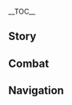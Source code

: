 {{CharacterTabs}}
{{LanguageTabs}}
{{Stub|1={{Meta/VO|tl=1}}}}
__TOC__
==Story==
{{VO/Story
|character           = Xiangling
|language            = ja
|name                = 香菱

<!-- Hello -->
|vo_01_01_title      = 初めまして…
|vo_01_01_subtitle   = Hello
|vo_01_01_file       = VO_{language}{character} Hello.ogg
|vo_01_01_tx         = アタシは璃月から来たコックの香菱。最も得意なのは様々なろ…ろ、料理を作ることだよ。あんなにたくさん練習したのに、やっぱり緊張しちゃった、エヘヘ。
|vo_01_01_rm         = Atashi wa Riiywe kara kita kokku no Shanrin. Mottomo tokui na no wa samazama na ro... ro, ryouri wo tsukuru koto da yo. Anna ni takusan renshuu shita no ni, yappari kinchou shichatta, ehehe.
|vo_01_01_tl         = 

<!-- Chats -->
|vo_02_01_title      = 世間話・お菓子
|vo_02_01_subtitle   = Chat: Snacks
|vo_02_01_file       = VO_{language}{character} Chat - Snacks.ogg
|vo_02_01_tx         = お菓子でも食べて一息ついたら？一皿持ってきたんだよ！
|vo_02_01_rm         = Okashi demo tabete hitoiki tsuitara? Hitosara motte kita nda yo!
|vo_02_01_tl         = 

|vo_02_02_title      = 世間話・炎スライム
|vo_02_02_subtitle   = Chat: Pyro Slime
|vo_02_02_file       = VO_{language}{character} Chat - Pyro Slime.ogg
|vo_02_02_tx         = 炎スライムは、塩コショウで…うーん、やっぱりニンニク味がいいかな？
|vo_02_02_rm         = Honoo Suraimu wa, shio-koshou de... Uun, yappari ninniku aji ga ii ka na?
|vo_02_02_tl         = 

|vo_02_03_title      = 世間話・食材探し
|vo_02_03_subtitle   = Chat: Looking for Food
|vo_02_03_file       = VO_{language}{character} Chat - Looking for Food.ogg
|vo_02_03_tx         = 暇なら暇でもいいけど、一緒に食材を探しに行こうよ！
|vo_02_03_rm         = Hima nara hima demo ii kedo, issho ni shokuzai wo sagashi ni ikou yo!
|vo_02_03_tl         = 

<!-- Weather -->
|vo_03_01_title      = 雨の日・態度
|vo_03_01_subtitle   = When It Rains: Attitude
|vo_03_01_file       = VO_{language}{character} When It Rains - Attitude.ogg
|vo_03_01_tx         = うーん、アタシ、雨ってあまり好きじゃないんだ。
|vo_03_01_rm         = Uun, atashi, ame tte amari suki ja nai nda.
|vo_03_01_tl         = Mmm, I don't really like the rain.

|vo_03_02_title      = 雨の日・油断
|vo_03_02_subtitle   = When It Rains: Negligence
|vo_03_02_file       = VO_{language}{character} When It Rains - Negligence.ogg
|vo_03_02_tx         = そういえば…今日洗濯物を干してたっけ…
|vo_03_02_rm         = Sou ieba... kyou sentakumono wo hoshiteta kke...
|vo_03_02_tl         = Come to think of it... did I leave my laundry out to dry today...?

|vo_03_03_title      = 雨上がり…
|vo_03_03_subtitle   = After the Rain
|vo_03_03_file       = VO_{language}{character} After the Rain.ogg
|vo_03_03_tx         = 松茸狩りに連れて行ってあげる！行こう、行こう！
|vo_03_03_rm         = Matsutake-gari ni tsurete itte ageru! Ikou, ikou!
|vo_03_03_tl         = I'll take you with me to pick matsutake! Let's go, let's go!

|vo_03_04_title      = 風の日…
|vo_03_04_subtitle   = When It's Windy
|vo_03_04_file       = VO_{language}{character} When It's Windy.ogg
|vo_03_04_tx         = 風スライムはこういう天気の時に動くのが好きなんだよ。せっかくだからたくさん集めてね！スライムかき氷作ってあげるから！
|vo_03_04_rm         = Kaze Suraimu wa kou iu tenki no toki ni ugoku no ga suki nan da yo. Sekkaku da kara takusan atsumete ne! Suraimu kakigoori tsukutte ageru kara!
|vo_03_04_tl         = 

<!-- Greetings -->
|vo_04_01_title      = おはよう…
|vo_04_01_subtitle   = Good Morning
|vo_04_01_file       = VO_{language}{character} Good Morning.ogg
|vo_04_01_tx         = ちょうどいいところに来た～一緒に食材を補充しに行かない？
|vo_04_01_rm         = Choudo ii tokoro ni kita~ Issho ni shokuzai wo hojuu-shi ni ikanai?
|vo_04_01_tl         = You came at a great time~ Wanna go gather some ingredients together?

|vo_04_02_title      = こんにちは…
|vo_04_02_subtitle   = Good Afternoon
|vo_04_02_file       = VO_{language}{character} Good Afternoon.ogg
|vo_04_02_tx         = お昼ご飯を作ったよ。早く食べにおいでよ～早くしないとなくなっちゃうよ。
|vo_04_02_rm         = Ohirugohan wo tsukutta yo. Hayaku tabe ni oide yo~ Hayaku shinai to nakunacchau yo.
|vo_04_02_tl         = 

|vo_04_03_title      = こんばんは…
|vo_04_03_subtitle   = Good Evening
|vo_04_03_file       = VO_{language}{character} Good Evening.ogg
|vo_04_03_tx         = 夜食食べる？ちょうど岩トカゲの串焼きを作ったんだ。そんな目で見ないで、食べてみてよ！
|vo_04_03_rm         = Yashoku taberu? Choudo iwa tokage no kushiyaki wo tsukutta nda. Sonna me de minaide, tabete mite yo!
|vo_04_03_tl         = 

|vo_04_04_title      = おやすみ…
|vo_04_04_subtitle   = Good Night
|vo_04_04_file       = VO_{language}{character} Good Night.ogg
|vo_04_04_tx         = ねぇ…こっそり何かいいもの食べているんじゃないでしょうね？あっ、休んでいるだけだったの……おやすみ。
|vo_04_04_rm         = Nee... Kossori nanika ii mono tabeteiru n ja nai deshou ne? A', yasundeiru dake datta no... ...Oyasumi.
|vo_04_04_tl         = 

<!-- About Character -->
|vo_05_01_title      = 香菱自身について…
|vo_05_01_subtitle   = About {character}
|vo_05_01_file       = VO_{language}{character} About {character}.ogg
|vo_05_01_tx         = モンドの龍を見たことあるの？どれくらいの大きさ？わぁ、すごい。その龍でステーキを作ったら、すごいことになるだろうね！
|vo_05_01_rm         = Mondo no ryuu wo mita koto aru no? Dore kurai no ookisa? Waa, sugoi. Sono ryuu de suteeki wo tsukuttara, sugoi koto ni naru darou ne!
|vo_05_01_tl         = 

<!-- About Us -->
|vo_06_01_title      = 長所について…
|vo_06_01_subtitle   = About Us: Strengths
|vo_06_01_file       = VO_{language}{character} About Us - Strengths.ogg
|vo_06_01_tx         = 道案内より料理の方が得意なんだけどな…まぁ、いいや。外でアタシを呼べば間違いはないよ！
|vo_06_01_rm         = Michi-annai yori ryouri no hou ga tokui nan da kedo na... Maa, ii ya. Soto de atashi wo yobeba machigai wa nai yo!
|vo_06_01_tl         = 

|vo_06_02_title      = 新しい知識について…
|vo_06_02_subtitle   = About Us: New Knowledge
|vo_06_02_friendship    = 6
|vo_06_02_file       = VO_{language}{character} About Us - New Knowledge.ogg
|vo_06_02_tx         = あなたと知り合ってから、料理以外の知識をたくさん学んだような気がする。え？…何を学んだかって？うん…その…そんな急に聞かれたら、アタシも思い出せなくなっちゃった。いいじゃん、もう。アタシは最初からこういうの得意じゃないし、あなたに新しい料理を作って食べさせた方がいいや！
|vo_06_02_rm         = Anata to shiriatte kara, ryouri igai no chishiki wo takusan mananda you na ki ga suru. E? ...Nani wo mananda ka tte? Un... sono... sonna kyuu ni kikaretara, atashi mo omoidasenaku nacchatta. Ii jan, mou. Atashi wa saisho kara kou iu no tokui ja nai shi, anata ni atarashii ryouri wo tsukutte tabesaseta hou ga ii ya!
|vo_06_02_tl         = 

<!-- Miscellaneous I -->
|vo_07_01_title      = 「神の目」について…
|vo_07_01_subtitle   = About the Vision
|vo_07_01_friendship    = 4
|vo_07_01_file       = VO_{language}{character} About the Vision.ogg
|vo_07_01_tx         = どんな時も、みんなが褒める料理を作りたい。きっと神様もそれが正しいって思ったから、大師匠でさえ持ってなかった「神の目」をアタシにくれたんだ…なんて言えばいいかな…そう、アタシを鼓舞するためにね！
|vo_07_01_rm         = Donna toki mo, minna ga homeru ryouri wo tsukuritai. Kitto kami-sama mo sore ga tadashii tte omotta kara, dai-shishou de sae mottenakatta "Kami no Me" wo atashi ni kureta nda... Nante ieba ii ka na... Sou, atashi wo kobu suru tame ni ne!
|vo_07_01_tl         = 

|vo_07_02_title      = シェアしたいこと…
|vo_07_02_subtitle   = Something to Share
|vo_07_02_file       = VO_{language}{character} Something to Share.ogg
|vo_07_02_tx         = お腹を壊したら、霓裳花のお茶を飲むといいよ！え？アタシが食事療法のことを知っていてもおかしくないでしょ！
|vo_07_02_rm         = Onaka wo kowashitara, Geishou-bana no ocha wo nomu to ii yo! E? Atashi ga shokuji ryouhou no koto wo shitteite mo okashikunai desho!
|vo_07_02_tl         = 

|vo_07_03_title      = 興味のあること…
|vo_07_03_subtitle   = Interesting Things
|vo_07_03_file       = VO_{language}{character} Interesting Things.ogg
|vo_07_03_tx         = アタシ、玉ねぎが好きなの！…玉ねぎを切っても涙を流さない方法を十数種類も試したんだけど、どれも効かなかったよ。でも、それでもアタシの玉ねぎ愛は止められないけどね！
|vo_07_03_rm         = Atashi, tamanegi ga suki na no! ...Tamanegi wo kitte mo namida wo nagasanai houhou wo juusuu shurui mo tameshita nda kedo, dore mo kikanakatta yo. Demo, soredemo atashi no tamanegi ai wa tomerarenai kedo ne!
|vo_07_03_tl         = I love onions! ...I've tried a dozen or so ways to stop crying after I cut them, but none of them worked. But that won't stop my love for onions!

<!-- About Others -->
|vo_08_01_title      = 白朮について…
|vo_08_01_subtitle   = About [[Baizhu]]
|vo_08_01_friendship    = 4
|vo_08_01_file       = VO_{language}{character} About Baizhu.ogg
|vo_08_01_tx         = 夢幻花の香りがする！！白先生、白先生が病気の様子を見に来たの？あなたどこか悪いの？頭痛？胃痛？喉？それとも力が入らない？えっ…病気じゃないの？ならよかた。病気だったら白先生が超苦い薬を飲ませてたよ。
|vo_08_01_rm         = Mugen-bana no kaori ga suru!! Byaku-sensei, Byaku-sensei ga byouki no yousu wo mi ni kita no? Anata doko ka warui no? Zutsuu? Itsuu? Nodo? Soretomo chikara ga hairanai? E'... byouki ja nai no? Nara yokatta. Byouki dattara Byaku-sensei ga chou nigai kusuri wo nomaseteta yo.
|vo_08_01_tl         = 

|vo_08_02_title      = 凝光について…
|vo_08_02_subtitle   = About [[Ningguang]]
|vo_08_02_friendship    = 4
|vo_08_02_file       = VO_{language}{character} About Ningguang.ogg
|vo_08_02_tx         = さっきのあの方は、「天権」様だよ……うん、ちょっと顔を寄せて、もっと寄せて。いい？彼女は本当にすごい人なの。港のことなら何でも知っているの。だから、あなたも気をつけてね。彼女に目をつけられないように…
|vo_08_02_rm         = Sakki no ano kata wa, "Tenchuen"-sama da yo... ...Un, chotto kao wo yosete, motto yosete. Ii? Kanojo wa hontou ni sugoi hito na no. Minato no koto nara nandemo shitteiru no. Dakara, anata mo ki wo tsukete ne. Kanojo ni me wo tsukerarenai you ni...
|vo_08_02_tl         = 

|vo_08_03_title      = 胡桃について…
|vo_08_03_subtitle   = About [[Hu Tao]]
|vo_08_03_friendship    = 4
|vo_08_03_file       = VO_{language}{character} About Hu Tao.ogg
|vo_08_03_tx         = うーん、あなたも胡桃にイジメられたの？彼女、いつも気づかれないよう背後に忍び寄って、こうやって突然&mdash;&mdash;背中を叩くの。上手くいくとヘラヘラ笑うのよ、フンッ。だけどアタシは大人だからね。いつも彼女が梅の花で作ったお菓子を持ってきてくれるのに免じて、仕返しはしないであげているの。
|vo_08_03_rm         = Uun, anata mo Fuutao ni ijimerareta no? Kanojo, itsumo kidzukarenai you haigo ni shinobiyotte, kou yatte totsuzen{{lmdash}} Senaka wo tataku no. Umaku iku to herahera warau no yo, fun'. Da kedo atashi wa otona da kara ne. Itsumo kanojo ga ume no hana de tsukutta okashi wo mottekite kureru no ni menjite, shikaeshi wa shinai de ageteiru no.
|vo_08_03_tl         = 

|vo_08_04_title      = ディオナについて…
|vo_08_04_subtitle   = About [[Diona]]
|vo_08_04_friendship    = 4
|vo_08_04_file       = VO_{language}{character} About Diona.ogg
|vo_08_04_tx         = 清泉町のディオナ！うんうん、彼女の作ったカクテルって、すごく美味しいって聞いたんだ！だから、そのレシピをうまく利用すれば、美味しい料理が生まれるかもって思って彼女のところを尋ねたんだよね。でも彼女にもらったレシピは、トカゲのしっぽをビールに入れるとか、蒲公英酒に魚の燻製を入れるとか…あまり美味しそうじゃなかったの。あ～あ、やっぱり自分で作るしかないのかな？
|vo_08_04_rm         = Kiyoizumi-chou no Diona! Un un, kanojo no tsukutta kakuteru tte, sugoku oishii tte kiita nda! Da kara, sono reshipi wo umaku riyou sureba, oishii ryouri ga umareru ka mo tte omotte kanojo no tokoro wo tazuneta nda yo ne. Demo kanojo ni moratta reshipi wa, tokage no shippo wo biiru ni ireru to ka, Dandiraion-shu ni sakana no kunsei wo ireru to ka... Amari oishisou ja nakatta no. A~a, yappari jibun de tsukuru shika nai no ka?
|vo_08_04_tl         = 

|vo_08_05_title      = 北斗について…
|vo_08_05_subtitle   = About [[Beidou]]
|vo_08_05_friendship    = 4
|vo_08_05_file       = VO_{language}{character} About Beidou.ogg
|vo_08_05_tx         = 北斗姉さんはすっごく優しいの！一緒に海に出ると、いつも新鮮な食材をたくさん捕ってくれるんだよ！タコはスープ、ワカメには唐辛子がいいよね。北斗姉さんだけじゃなくて、「死兆星」の船員たちも私の料理を気に入ってくれてるの。
|vo_08_05_rm         = Hokuto-nee-san wa suggoku yasashii no! Issho ni umi ni deru to, itsumo shinsen na shokuzai wo takusan totte kureru nda yo! Tako wa suupu, wakame ni wa tougarashi ga ii yo ne. Hokuto-nee-san dake ja nakute, "Shichousei" no sen'in-tachi mo watashi no ryouri wo ki ni itte kureteru no.
|vo_08_05_tl         = 

|vo_08_06_title      = 鍾離について…
|vo_08_06_subtitle   = About [[Zhongli]]
|vo_08_06_friendship    = 4
|vo_08_06_file       = VO_{language}{character} About Zhongli.ogg
|vo_08_06_tx         = 好き嫌いが激しいお客さんはたくさん見てきたけど、鍾離さんのように食材のことを理解している人は他にいなかったな！あの日、彼に「山椒豆腐」を出したら、一口食べて何の塩を使ったか聞いてきたの。それで答えたら、「孤雲閣の浅海で作った海塩を使うといい。その味わいは豆腐の鮮度を高められるだろう」って言われたんだ。言われた通り試したら、本当に味が全然違うの！ねえ、すごいでしょ！
|vo_08_06_rm         = Suki-kirai ga hageshii okyaku-san wa takusan mite kita kedo, Shouri-san no you ni shokuzai no koto wo rikai shiteiru hito wa hoka ni inakatta na! Ano hi, kare ni "Sanshou Doufu" wo dashitara, hitokuchi tabete nan no shio wo tsukatta ka kiite kita no. Sore de kotaetara, "Ko'un-kaku no senkai de tsukutta kaien wo tsukau to ii. Sono ajiwai wa toufu no sendo wo takamerareru darou" tte iwareta nda. Iwareta toori tameshitara, hontou ni aji ga zenzen chigau no! Nee, sugoi desho!
|vo_08_06_tl         = 

|vo_08_07_title      = 重雲について…
|vo_08_07_subtitle   = About [[Chongyun]]
|vo_08_07_friendship    = 4
|vo_08_07_file       = VO_{language}{character} About Chongyun.ogg
|vo_08_07_tx         = 重雲ね、いつも行秋と一緒に「万民堂」に来るけど…あ、行秋に連れて来られてるって言ったほうが正しいかも？でも重雲は熱いものが食べれないのよね。熱々の料理が運ばれてきたら、行秋が礼儀正しく「失敬」と言って、箸を持ったまま料理のいいところを褒めるんだ。あまりにも褒めるから、こっちまでお腹が空いてきちゃうのよね。その時の重雲の目ときたら、はははっ。あの2人、本当に面白いんだから。
|vo_08_07_rm         = Chou'un ne, itsumo Yukuaki to issho ni "Banmin-dou" ni kuru kedo... A, Yukuaki ni tsurete korareteru tte itta hou ga tadashii ka mo? Demo Chou'un wa atsui mono ga taberenai no yo ne. Atsuatsu no ryouri ga hakobarete kitara, Yukuaki ga reigi-tadashiku "shikkei" to itte, hashi wo motta mama ryouri no ii tokoro wo homeru nda. Amari ni homeru kara, kocchi made onaka ga suite kichau no yo ne. Sono toki no Chou'un no me to kitara, hahaha'. Ano futari, hontou ni omoshiroi nda kara.
|vo_08_07_tl         = 

|vo_08_08_title      = 甘雨について…
|vo_08_08_subtitle   = About [[Ganyu]]
|vo_08_08_friendship    = 4
|vo_08_08_file       = VO_{language}{character} About Ganyu.ogg
|vo_08_08_tx         = 甘雨？うーん…あっ、思い出したよ！あの菜食主義のお客さんのことだよね！「万民堂」に来た回数はあまり多くないし、いつも隅っこで静かに食べてるから、なんか可哀想に思っていつも多めに入れてるんだけど、毎回完食してくれるんだ、人は見かけによらないよね。
|vo_08_08_rm         = Kan'u? Uun... A', omoidashita yo! Ano saishoku-shugi no okyaku-san no koto da yo ne! "Banmin-dou" ni kita kaisuu wa amari ookunaishi, itsumo sumikko de shizuka ni tabeteru kara, nanka kawaisou ni omotte itsumo oome ni ireteru nda kedo, maikai kanshoku shite kureru nda, hito wa mikake ni yoranai yo ne.
|vo_08_08_tl         = 

|vo_08_09_title      = ヨォーヨについて…
|vo_08_09_subtitle   = About [[Yaoyao]]
|vo_08_09_friendship    = 4
|vo_08_09_file       = VO_{language}{character} About Yaoyao.ogg
|vo_08_09_tx         = へへっ、あの子は自慢の妹弟子だよ！でも長いこと「万民堂」には来てないの。きっと師匠が彼女のこと心配してるからだと思う…もう、生の雲来タコって美味しいのに、ヨォーヨは私に食べさせないどころか、師匠を呼んできてアタシのこと説教したんだよ。むむ…どっちが姉弟子かたまに分からなくなる時があるよ。
|vo_08_09_rm         = Hehe', ano ko wa jiman no imouto-deshi da yo! Demo nagai koto "Banmin-dou" ni wa kitenai no. Kitto shishou ga kanojo no koto shinpai shiteru kara da to omou... Mou, nama no Unrai Tako tte oishii no ni, Yooyo wa watashi ni tabesasenai dokoro ka, shishou wo yonde kite atashi no koto sekkyou shita nda yo. Mumu... docchi ga imouto-deshi ka tama ni wakaranaku naru toki ga aru yo.
|vo_08_09_tl         = 

|vo_08_10_title      = 辛炎について…
|vo_08_10_subtitle   = About [[Xinyan]]
|vo_08_10_friendship    = 4
|vo_08_10_file       = VO_{language}{character} About Xinyan.ogg
|vo_08_10_tx         = 辛炎はよく「万民堂」に来て夜食を食べてるよ！行秋、重雲たちが食べてくれない新メニューでも迷わず注文してくれるんだ…しかも8割方それを気に入ってくれるの！すごくいい人だよ。
|vo_08_10_rm         = Shin'en wa yoku "Banmin-dou" ni kite yashoku wo tabeteru yo! Yukuaki, Chou'un-tachi ga tabete kurenai shin-menyuu demo mayowazu chuumon shite kureru nda... Shika mo hachiwarigata sore wo ki ni itte kureru no! Sugoku ii hito da yo.
|vo_08_10_tl         = Xinyan often comes to Wanmin Restaurant for a late-night snack! She'll go ahead and order the new dishes that Xingqiu and Chongyun won't eat... and about eighty percent of the time, she'll like it! She's a really great person.

|vo_08_11_title      = 夜蘭について…
|vo_08_11_subtitle   = About [[Yelan]]
|vo_08_11_friendship = 4
|vo_08_11_file       = VO_{language}{character} About Yelan.ogg
|vo_08_11_tx         = 夜蘭姉さん？もちろん、その人のことなら覚えてるよ！初めて会った時、あっさりした料理のほうが好きかなぁって思ったんだけど、アタシが今まで会った人の中で、一番辛いものが好きなお客さんだったの！料理の辛さが足りないからって、絶雲の唐辛子をそのまま噛んで食べたんだよ！本当にすごいよね。
|vo_08_11_rm         = Yeran-nee-san? Mochiron, sono hito no koto nara oboeteru yo! Hajimete atta toki, assari shita ryouri no hou ga suki kanaa tte omotta nda kedo, atashi ga ima made atta hito no naka de, ichiban karai mono ga suki na okyaku-san datta no! Ryouri no karasa ga tarinai kara tte, Zetsu'un no Tougarashi wo sono mama kande tabeta nda yo! Hontou ni sugoi yo ne.
|vo_08_11_tl         = 

<!-- More About Character -->
|vo_09_01_title      = 香菱を知る・1
|vo_09_01_subtitle   = More About {character}: I
|vo_09_01_file       = VO_{language}{character} More About {character} - 01.ogg
|vo_09_01_tx         = ハトの肉の串焼き、いる？はい、どうぞ～。アタシの秘伝の味付けをしてあるの。他のお店とは絶対に一味違うからね！
|vo_09_01_rm         = Hato no niku no kushiyaki, iru? Hai, douzo~. Atashi no hiden no aji-tsuke wo shite aru no. Hoka no omise to wa zettai ni hitoaji chigau kara ne!
|vo_09_01_tl         = 

|vo_09_02_title      = 香菱を知る・2
|vo_09_02_subtitle   = More About {character}: II
|vo_09_02_friendship    = 3
|vo_09_02_file       = VO_{language}{character} More About {character} - 02.ogg
|vo_09_02_tx         = 師匠から教わった技ってすごいでしょう？あなたも教わりたかったら、教えてあげてもいいよ！だけど、それよりも…あなたがアタシから料理を習いたくなる方がいいな！アタシのこの腕とレシピは遥か遠くの地まで伝えて然るべきなんだから。
|vo_09_02_rm         = Shishou kara osowatta waza tte sugoi deshou? Anata mo osowaritakattara, oshiete agete mo ii yo! Dakedo, sore yori mo... anata ga atashi kara ryouri wo naraitaku naru hou ga ii na! Atashi no kono ude to reshipi wa haruka tooku no chi made tsutaete shikaru beki nan da kara.
|vo_09_02_tl         = 

|vo_09_03_title      = 香菱を知る・3
|vo_09_03_subtitle   = More About {character}: III
|vo_09_03_friendship    = 4
|vo_09_03_file       = VO_{language}{character} More About {character} - 03.ogg
|vo_09_03_tx         = アタシの願い事？それはもちろん完全に新しい料理を作ることだよ！璃の料理も月の料理も限界があるからね。あ、きっと辛味が鍵になるはずだよ！今のうちからアタシが作ったお焦げ唐辛子炒めを食べてみなよ！
|vo_09_03_rm         = Atashi no negaigoto? Sore wa mochiron kanzen ni atarashii ryouri wo tsukuru koto da yo! Rii no ryouri mo Ywe no ryouri mo genkai ga aru kara ne. A, kitto karami ga kagi ni naru hazu da yo! Ima no uchi kara atashi ga tsukutta okoge tougarashi itame wo tabete mina yo!
|vo_09_03_tl         = 

|vo_09_04_title      = 香菱を知る・4
|vo_09_04_subtitle   = More About {character}: IV
|vo_09_04_friendship    = 5
|vo_09_04_file       = VO_{language}{character} More About {character} - 04.ogg
|vo_09_04_tx         = あなた、アタシの料理の腕に心を奪われたみたいね～そろそろアタシが苦労して開発した新メニュー&mdash;&mdash;七彩琉璃パンケーキを食べさせてあげてもいい頃ね。ほらほら、この薄い卵の皮の中に包んであるのは、赤いリスのソーセージ、オレンジ色のニンジン、黄色の太陽ガエルの肉、緑のドドリアン、青い蝶々の羽……えっ？食べたくない？本当に？
|vo_09_04_rm         = Anata, atashi no ryouri no ude ni kokoro wo ubawareta mitai ne~ sorosoro atashi ga kurou shite kaihatsu shita shin-menyuu{{lmdash}} Shichisai Ruuri Pankeeki wo tabesasete agete mo ii koro ne. Hora hora, kono usui tamago no kawa no naka ni tsutsunde aru no wa, akai risu no sooseeji, orenji-iro no ninjin, ki-iro no taiyou-gaeru no niku, midori no Dodorian, aoi chouchou no hane... ...E'? Tabetakunai? Hontou ni?
|vo_09_04_tl         = 

|vo_09_05_title      = 香菱を知る・5
|vo_09_05_subtitle   = More About {character}: V
|vo_09_05_friendship    = 6
|vo_09_05_file       = VO_{language}{character} More About {character} - 05.ogg
|vo_09_05_tx         = はぁ…何だかおかしいの。昔は寝て起きたらレシピを思いついてたのに、こんなんじゃアタシらしくないよ。ああ、ダメ！やっぱりあなたが考えてよ！う～ん…あなたに新しい料理を食べてもらいたいってずっと思ってたのに、いつの間にかあなたがお腹を壊したらアタシまで嫌な気持ちになるようになってたの。アタシ、どうすればいいの？
|vo_09_05_rm         = Haa... Nandaka okashii no. Mukashi wa nete okitara reshipi wo omoitsuiteta no ni, konna n ja atashi-rashikunai yo. Aa, dame! Yappari anata ga kangaete yo! U~n... anata ni atarashii ryouri wo tabete moraitai tte zutto omotteta no ni, itsu no ma ni ka anata ga onaka wo kowashitara atashi made iya na kimochi ni naru you ni natteta no. Atashi, dou sureba ii no?
|vo_09_05_tl         = 

<!-- Miscellaneous II -->
|vo_10_01_title      = 香菱の趣味…
|vo_10_01_subtitle   = {character}'s Hobbies
|vo_10_01_file       = VO_{language}{character} Hobbies.ogg
|vo_10_01_tx         = 見ててよ！こうやって鍋に油を入れて、それから羽をとった晶蝶をこうやって鍋に入れて炒める…ああ、逃げないでよ。すごくいい香りなんだから！
|vo_10_01_rm         = Mitete yo! Kou yatte nabe ni abura wo irete, sorekara hane wo totta shouchou wo kou yatte nabe ni irete itameru... Aa, nigenaide yo. Sugoku ii kaori nan da kara!
|vo_10_01_tl         = 

|vo_10_02_title      = 香菱の悩み…
|vo_10_02_subtitle   = {character}'s Troubles
|vo_10_02_file       = VO_{language}{character} Troubles.ogg
|vo_10_02_tx         = うぅ、キノコとスライム炒めが1つも売れないよぅ。見た目が良くないのかな？味はすごく美味しいのにな……
|vo_10_02_rm         = Uu, Kinoko to Suraimu Itame ga hitotsu mo urenai you. Mitame ga yokunai no ka na? Aji wa sugoku oishii no ni na......
|vo_10_02_tl         = 

|vo_10_03_title      = 好きな食べ物…
|vo_10_03_subtitle   = Favorite Food
|vo_10_03_file       = VO_{language}{character} Favorite Food.ogg
|vo_10_03_tx         = 好きな食べ物か、それはもちろんまだ知らない味の新料理だよ！あれ、こういう答えってズルい？うぅ、本当のことなのに。
|vo_10_03_rm         = Suki na tabemono ka, sore wa mochiron mada shiranai aji no shin-ryouri da yo! Are, kou iu kotae tte zurui? Uu, hontou no koto na no ni.
|vo_10_03_tl         = My favorite food? Of course it's new cuisine that I've never tasted before! Wait, that's a dishonest answer? Aww, but it's true.

|vo_10_04_title      = 嫌いな食べ物…
|vo_10_04_subtitle   = Least Favorite Food
|vo_10_04_file       = VO_{language}{character} Least Favorite Food.ogg
|vo_10_04_tx         = アタシは食べ物に対して何の偏見もないよ！オリジナルな調理法はあるけれど、食べられない物なんてないんだから！
|vo_10_04_rm         = Atashi wa tabemono ni taishite nan no henken mo nai yo! Orijinaru na chourihou wa aru keredo, taberarenai mono nante nai nda kara!
|vo_10_04_tl         = I'm not biased about food at all! There are original ways to cook food, but there's no food that can't be eaten!

<!-- Receiving a Gift -->
|vo_11_01_title      = 贈り物を受け取る·1
|vo_11_01_subtitle   = Receiving a Gift: I
|vo_11_01_file       = VO_{language}{character} Receiving a Gift - 01.ogg
|vo_11_01_tx         = わぁ、これこそ…「ピキーン」って味だね！
|vo_11_01_rm         = Waa, korekoso... "Pikiin" tte aji da ne!
|vo_11_01_tl         = 

|vo_11_02_title      = 贈り物を受け取る·2
|vo_11_02_subtitle   = Receiving a Gift: II
|vo_11_02_file       = VO_{language}{character} Receiving a Gift - 02.ogg
|vo_11_02_tx         = へぇ、旅人は料理が上手なんだね。今度、アタシも作ってあげるよ！
|vo_11_02_rm         = Hee, tabibito wa ryouri ga jouzu nan da ne. Kondo, atashi mo tsukutte ageru yo!
|vo_11_02_tl         = 

|vo_11_03_title      = 贈り物を受け取る·3
|vo_11_03_subtitle   = Receiving a Gift: III
|vo_11_03_file       = VO_{language}{character} Receiving a Gift - 03.ogg
|vo_11_03_tx         = 作り方に問題あるのかな？なんだか、微妙な味だけど…
|vo_11_03_rm         = Tsukurikata ni mondai aru no ka na? Nandaka, bimyou na aji da kedo...
|vo_11_03_tl         = 

<!-- Birthday -->
|vo_12_01_title      = 誕生日…
|vo_12_01_subtitle   = Birthday
|vo_12_01_file       = VO_{language}{character} Birthday.ogg
|vo_12_01_tx         = あっ、みつけた！早く来て。あなたのためにたくさん料理を作ったの～エへへ、無理に褒めなくていいよ。まず味わってからにしてよ！
|vo_12_01_rm         = A', mitsuketa! Hayaku kite. Anata no tame ni takusan ryouri wo tsukutta no~ Ehehe, muri ni homenakute ii yo. Mazu ajiwatte kara ni shite yo!
|vo_12_01_tl         = 

<!-- Feelings About Ascension -->
|vo_13_01_title      = 突破した感想・起
|vo_13_01_subtitle   = Feelings About Ascension: Intro
|vo_13_01_ascension  = 1
|vo_13_01_file       = VO_{language}{character} Feelings About Ascension -  01.ogg
|vo_13_01_tx         = うわ～！気持ちいい！力がみなぎる！
|vo_13_01_rm         = Uwa~! Kimochi ii! Chikara ga minagiru!
|vo_13_01_tl         = Wow! This feels great! I'm bursting with energy!

|vo_13_02_title      = 突破した感想・承
|vo_13_02_subtitle   = Feelings About Ascension: Building Up
|vo_13_02_ascension  = 2
|vo_13_02_file       = VO_{language}{character} Feelings About Ascension -  02.ogg
|vo_13_02_tx         = ハァッ！よしっ！パンチひとつで仕留めた…新鮮な食材ゲット！
|vo_13_02_rm         = Haa'! Yoshi'! Panchi hitotsu de shitometa... shinsen na shokuzai getto!
|vo_13_02_tl         = 

|vo_13_03_title      = 突破した感想・転
|vo_13_03_subtitle   = Feelings About Ascension: Climax
|vo_13_03_ascension  = 4
|vo_13_03_file       = VO_{language}{character} Feelings About Ascension -  03.ogg
|vo_13_03_tx         = この力なら…きっと…えへへへっ…いけない、よだれが垂れちゃう！
|vo_13_03_rm         = Kono chikara nara... kitto... Ehehehe'... ikenai, yodare ga tarechau!
|vo_13_03_tl         = 

|vo_13_04_title      = 突破した感想・結
|vo_13_04_subtitle   = Feelings About Ascension: Conclusion
|vo_13_04_ascension  = 6
|vo_13_04_file       = VO_{language}{character} Feelings About Ascension -  04.ogg
|vo_13_04_tx         = 大師匠が昔、「十分な料理を作るには、十二分な情熱を注がないと」って言ってたけど、今なら分かる、分かるよ！ここまで来れたのも、きっとあなたが十二分に情熱を注いで練習に付き合ってくれたからだよね。うん、アタシも倍…更に倍の情熱で応えるからね！
|vo_13_04_rm         = Otou-san ga mukashi, "Juubun na ryouri wo tsukuru ni wa, juunibun na jounetsu wo sosoganai to" tte itteta kedo, ima nara wakaru, wakaru yo! Koko made koreta no mo, kitto anata ga juunibun ni jounetsu wo sosoide renshuu ni tsukiatte kureta kara da yo ne. Un, atashi mo bai... sara ni bai no jounetsu de kotaeru kara ne!
|vo_13_04_tl         = 
}}

==Combat==
{{Combat VO
|character           = Xiangling
|language            = ja

|skill_1_tx          = グゥオバー、火を噴け！
|skill_1_tl          = Guoba, blow fire!
|skill_1_rm          = Gwuobaa, hi wo fuke!
|skill_2_tx          = アツアツでしょ。
|skill_2_tl          = Nice and hot.
|skill_2_rm          = Atsu atsu desho.
|skill_3_tx          = 料理の時間だよ！
|skill_3_tl          = It's time to cook!
|skill_3_rm          = Ryouri no jikan da yo!

|burst_1_tx          = アハ……ハァ
|burst_1_tl          = Aha... Haa.
|burst_1_rm          = Aha...... haa
|burst_2_tx          = 話が通じないなら、叩くまででしょ～
|burst_2_tl          = If talking doesn't work, we'll just smack it!
|burst_2_rm          = Hanashi ga tsuujinai nara, tataku made desho~
|burst_3_tx          = 師匠の技を食らいなさい！
|burst_3_tl          = Have a taste of Master's technique!
|burst_3_rm          = Shishou no waza wo kurainasai!

|sprint-s_1_tx       = 駆けっこしましょ～！
|sprint-s_1_tl       = Let's run together!
|sprint-s_1_rm       = Kakekko shimasho~!
|sprint-s_2_file     = Sprint Start 02,Sprint Start 03,Sprint Start 04

|sprint-e_1_tx       = お腹が痛い…
|sprint-e_1_tl       = My stomach hurts...
|sprint-e_1_rm       = Onaka ga itai...

|glider_1_file       = Deploying Wind Glider 01,Deploying Wind Glider 02,Deploying Wind Glider 03

|chest_1_tx          = 新しい食材だ！
|chest_1_tl          = New ingredients!
|chest_1_rm          = Atarashii shokuzai da!
|chest_2_tx          = うん～大量大量！
|chest_2_tl          = Mm~ There's so much!
|chest_2_rm          = Un~ Tairyou tairyou!
|chest_3_tx          = 大事に使うね！
|chest_3_tl          = I'll use these with care!
|chest_3_rm          = Daiji ni tsukau ne!

|low-hp_1_tx         = うっ、今日の食材は凶悪ね。
|low-hp_1_tl         = Ugh, today's ingredients are vicious.
|low-hp_1_rm         = U', kyou no shokuzai wa kyouaku ne.
|low-hp_2_tx         = アチャー、イタタタ…
|low-hp_2_tl         = Oh man, oww...
|low-hp_2_rm         = Achaa, itatata...
|low-hp_3_tx         = アタシってとんでもないヤツを怒らせちゃった！？
|low-hp_3_tl         = Did I anger someone really dangerous?!
|low-hp_3_rm         = Atashi tte tondemonai yastu wo okorasechatta!?

|ally-low-hp_1_tx    = 焦らないで、少し休んでからまた戦えば？
|ally-low-hp_1_tl    = Don't rush, why don't you fight again after resting a bit?
|ally-low-hp_1_rm    = Aseranaide, sukoshi yasundekara mata tatakaeba?
|ally-low-hp_2_tx    = 早く戻ってきて！
|ally-low-hp_2_tl    = Come back quickly!
|ally-low-hp_2_rm    = Hayaku modotte kite!

|fallen_1_tx         = やっちゃった…
|fallen_1_tl         = I screwed up...
|fallen_1_rm         = Yacchatta...
|fallen_2_tx         = 急に…のどが渇いた…
|fallen_2_tl         = I'm thirsty all of a sudden...
|fallen_2_rm         = Kyuu ni... nodo ga kawaita...
|fallen_3_tx         = もしかして…迷惑かけちゃったかな…
|fallen_3_tl         = Did I... cause you trouble...
|fallen_3_rm         = Moshi ka shite... meiwaku kakechatta kana...

|hit-l_1_file        = Light Hit Taken 02
|hit-l_1_tx          = アタシを攻撃しないで…
|hit-l_1_tl          = Don't attack me...
|hit-l_1_rm          = Atashi wo kougeki shinaide...
|hit-l_2_file        = Light Hit Taken 01,Light Hit Taken 03,Light Hit Taken 04,Light Hit Taken 05,Light Hit Taken 06

|hit-h_1_tx          = 助けて！食材が襲ってくるの！
|hit-h_1_tl          = Help! My ingredients are attacking!
|hit-h_1_rm          = Tasukete! Shokuzai ga osotte kuru no!
|hit-h_2_tx          = 痛いよ…
|hit-h_2_tl          = It hurts...
|hit-h_2_rm          = Itai yo...
|hit-h_3_file        = Heavy Hit Taken 03,Heavy Hit Taken 04,Heavy Hit Taken 05,Heavy Hit Taken 06

|join_1_tx           = 食材は全部持ったよ！
|join_1_tl           = I've got all my ingredients!
|join_1_rm           = Shokuzai wa zenbu motta yo!
|join_2_tx           = 槍に磨きをかけるよ！
|join_2_tl           = I'm going to polish my spear technique!
|join_2_rm           = Yari ni migaki wo kakeru yo!
|join_3_tx           = もう待ちきれない！
|join_3_tl           = I just can't wait!
|join_3_rm           = Mou machikirenai!

|idle_1_file         = Standby 01,Standby 02

|atk-l_1_file        = Light Attack 01,Light Attack 02,Light Attack 03,Light Attack 04

|atk-m_1_file        = Mid Attack 01,Mid Attack 02

|atk-h_1_file        = Heavy Attack 01,Heavy Attack 02,Heavy Attack 03

|climb_1_file        = Climbing 01,Climbing 02,Climbing 03,Climbing 04,Climbing 05

|jump_1_file         = Jumping 01,Jumping 02,Jumping 03,Jumping 04,Jumping 05
}}

==Navigation==
{{Character Navbox|type=playable|link type=vo-ja}}